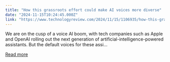 ```yaml
---
title: "How this grassroots effort could make AI voices more diverse"
date: "2024-11-15T10:24:45.000Z"
link: "https://www.technologyreview.com/2024/11/15/1106935/how-this-grassroots-effort-could-make-ai-voices-more-diverse/"
---
```


We are on the cusp of a voice AI boom, with tech companies such as Apple and OpenAI rolling out the next generation of artificial-intelligence-powered assistants. But the default voices for these assi...

[Read more](https://www.technologyreview.com/2024/11/15/1106935/how-this-grassroots-effort-could-make-ai-voices-more-diverse/)

